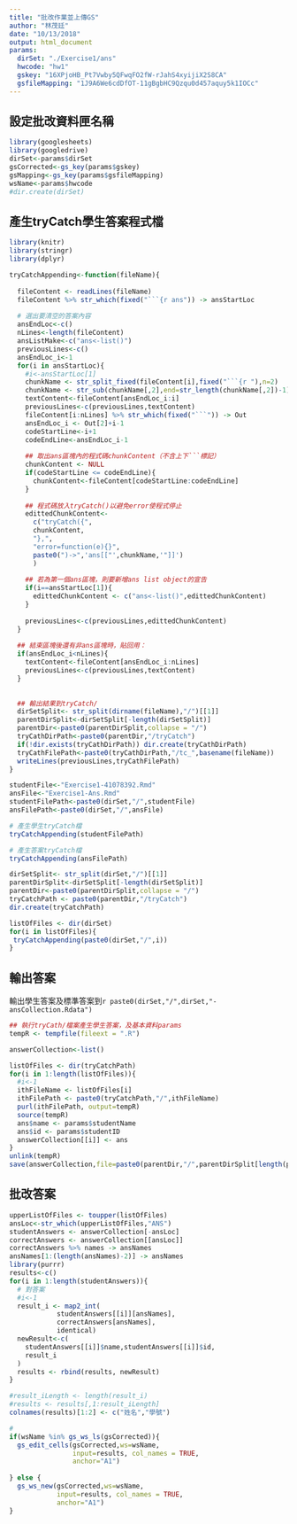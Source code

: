 ```yaml
---
title: "批改作業並上傳GS"
author: "林茂廷"
date: "10/13/2018"
output: html_document
params:
  dirSet: "./Exercise1/ans"
  hwcode: "hw1"
  gskey: "16XPjoHB_Pt7Vwby5QFwqFO2fW-rJahS4xyijiX2S8CA"
  gsfileMapping: "1J9A6We6cdDfOT-11gBgbHC9Qzqu0d457aquy5k1IOCc"
---
```

## 設定批改資料匣名稱

```r
library(googlesheets)
library(googledrive)
dirSet<-params$dirSet
gsCorrected<-gs_key(params$gskey)
gsMapping<-gs_key(params$gsfileMapping)
wsName<-params$hwcode
#dir.create(dirSet)
```


## 產生tryCatch學生答案程式檔

```r

library(knitr)
library(stringr)
library(dplyr)

tryCatchAppending<-function(fileName){
  
  fileContent <- readLines(fileName)
  fileContent %>% str_which(fixed("```{r ans")) -> ansStartLoc
  
  # 選出要清空的答案內容
  ansEndLoc<-c()
  nLines<-length(fileContent)
  ansListMake<-c("ans<-list()")
  previousLines<-c()
  ansEndLoc_i<-1
  for(i in ansStartLoc){
    #i<-ansStartLoc[1]
    chunkName <- str_split_fixed(fileContent[i],fixed("```{r "),n=2)
    chunkName <- str_sub(chunkName[,2],end=str_length(chunkName[,2])-1)
    textContent<-fileContent[ansEndLoc_i:i]
    previousLines<-c(previousLines,textContent)
    fileContent[i:nLines] %>% str_which(fixed("```")) -> Out
    ansEndLoc_i <- Out[2]+i-1
    codeStartLine<-i+1
    codeEndLine<-ansEndLoc_i-1
    
    ## 取出ans區塊內的程式碼chunkContent（不含上下```標記）
    chunkContent <- NULL
    if(codeStartLine <= codeEndLine){
      chunkContent<-fileContent[codeStartLine:codeEndLine]
    }
    
    ## 程式碼放入tryCatch()以避免error使程式停止
    edittedChunkContent<-
      c("tryCatch({",
      chunkContent,
      "},",
      "error=function(e){}",
      paste0(")->",'ans[["',chunkName,'"]]')
      )
    
    ## 若為第一個ans區塊，則要新增ans list object的宣告
    if(i==ansStartLoc[1]){
      edittedChunkContent <- c("ans<-list()",edittedChunkContent)
    }
  
    previousLines<-c(previousLines,edittedChunkContent)
  }
  
  ## 結束區塊後還有非ans區塊時，貼回用：
  if(ansEndLoc_i<nLines){
    textContent<-fileContent[ansEndLoc_i:nLines]
    previousLines<-c(previousLines,textContent)
  }
  
  
  ## 輸出結果到tryCatch/
  dirSetSplit<- str_split(dirname(fileName),"/")[[1]]
  parentDirSplit<-dirSetSplit[-length(dirSetSplit)]
  parentDir<-paste0(parentDirSplit,collapse = "/")
  tryCathDirPath<-paste0(parentDir,"/tryCatch")
  if(!dir.exists(tryCathDirPath)) dir.create(tryCathDirPath)
  tryCathFilePath<-paste0(tryCathDirPath,"/tc_",basename(fileName))
  writeLines(previousLines,tryCathFilePath)
}
```

```r
studentFile<-"Exercise1-41078392.Rmd"
ansFile<-"Exercise1-Ans.Rmd"
studentFilePath<-paste0(dirSet,"/",studentFile)
ansFilePath<-paste0(dirSet,"/",ansFile)

# 產生學生tryCatch檔
tryCatchAppending(studentFilePath)

# 產生答案tryCatch檔
tryCatchAppending(ansFilePath)
```

```r
dirSetSplit<- str_split(dirSet,"/")[[1]]
parentDirSplit<-dirSetSplit[-length(dirSetSplit)]
parentDir<-paste0(parentDirSplit,collapse = "/")
tryCatchPath <- paste0(parentDir,"/tryCatch")
dir.create(tryCatchPath)

listOfFiles <- dir(dirSet)
for(i in listOfFiles){
 tryCatchAppending(paste0(dirSet,"/",i)) 
}
```

## 輸出答案
輸出學生答案及標準答案到`r paste0(dirSet,"/",dirSet,"-ansCollection.Rdata")`

```r
## 執行tryCath/檔案產生學生答案，及基本資料params
tempR <- tempfile(fileext = ".R")

answerCollection<-list()

listOfFiles <- dir(tryCatchPath)
for(i in 1:length(listOfFiles)){
  #i<-1
  ithFileName <- listOfFiles[i]
  ithFilePath <- paste0(tryCatchPath,"/",ithFileName)
  purl(ithFilePath, output=tempR)
  source(tempR)
  ans$name <- params$studentName
  ans$id <- params$studentID
  answerCollection[[i]] <- ans
}
unlink(tempR)
save(answerCollection,file=paste0(parentDir,"/",parentDirSplit[length(parentDirSplit)],"-ansCollection.Rdata"))
```

## 批改答案

<!--
```r
library(grade)
any(answerCollection[[1]]$ans11 == answerCollection[[2]]$ans11) 
any(answerCollection[[1]]$ans12 == answerCollection[[2]]$ans12) 
any((answerCollection[[1]]$ans2 == answerCollection[[2]]$ans2) 
)
```

-->

```r
upperListOfFiles <- toupper(listOfFiles)
ansLoc<-str_which(upperListOfFiles,"ANS")
studentAnswers <- answerCollection[-ansLoc]
correctAnswers <- answerCollection[[ansLoc]]
correctAnswers %>% names -> ansNames
ansNames[1:(length(ansNames)-2)] -> ansNames
library(purrr)
results<-c()
for(i in 1:length(studentAnswers)){
  # 對答案
  #i<-1
  result_i <- map2_int(
            studentAnswers[[i]][ansNames],
            correctAnswers[ansNames],
            identical)
  newResult<-c(
    studentAnswers[[i]]$name,studentAnswers[[i]]$id,
    result_i
  )
  results <- rbind(results, newResult)
}

#result_iLength <- length(result_i)
#results <- results[,1:result_iLength]
colnames(results)[1:2] <- c("姓名","學號")

# 
if(wsName %in% gs_ws_ls(gsCorrected)){
  gs_edit_cells(gsCorrected,ws=wsName,
                input=results, col_names = TRUE,
                anchor="A1")
  
} else {
  gs_ws_new(gsCorrected,ws=wsName,
            input=results, col_names = TRUE,
            anchor="A1")  
}

```

